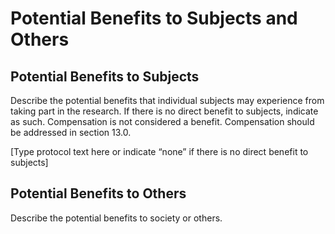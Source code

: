 # Potential Benefits to Subjects and Others

## Potential Benefits to Subjects {#benefits-subjects}

::: {.instr_box align="center"}
Describe the potential benefits that individual subjects may
experience from taking part in the research. If there is no direct
benefit to subjects, indicate as such. Compensation is not considered
a benefit. Compensation should be addressed in section 13.0.

[Type protocol text here or indicate "none" if there is no direct
benefit to subjects]
:::

## Potential Benefits to Others {#benefits-others}

::: {.instr_box align="center"}
Describe the potential benefits to society or others.
:::
